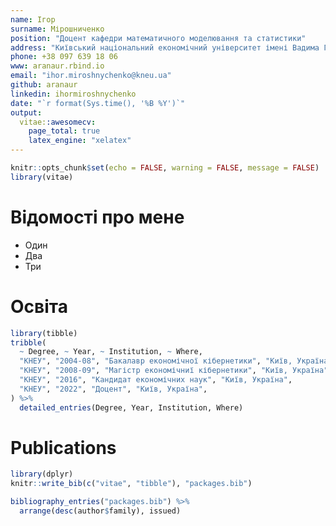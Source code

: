 ```yaml
---
name: Ігор
surname: Мірошниченко
position: "Доцент кафедри математичного моделювання та статистики"
address: "Київський національний економічний університет імені Вадима Гетьмана"
phone: +38 097 639 18 06
www: aranaur.rbind.io
email: "ihor.miroshnychenko@kneu.ua"
github: aranaur
linkedin: ihormiroshnychenko
date: "`r format(Sys.time(), '%B %Y')`"
output: 
  vitae::awesomecv:
    page_total: true
    latex_engine: "xelatex"
---
```


```r
knitr::opts_chunk$set(echo = FALSE, warning = FALSE, message = FALSE)
library(vitae)
```

# Відомості про мене

 * Один
 * Два
 * Три

# Освіта

```r
library(tibble)
tribble(
  ~ Degree, ~ Year, ~ Institution, ~ Where,
  "КНЕУ", "2004-08", "Бакалавр економічної кібернетики", "Київ, Україна",
  "КНЕУ", "2008-09", "Магістр економічниї кібернетики", "Київ, Україна",
  "КНЕУ", "2016", "Кандидат економічних наук", "Київ, Україна",
  "КНЕУ", "2022", "Доцент", "Київ, Україна",
) %>% 
  detailed_entries(Degree, Year, Institution, Where)
```

# Publications

```r
library(dplyr)
knitr::write_bib(c("vitae", "tibble"), "packages.bib")

bibliography_entries("packages.bib") %>%
  arrange(desc(author$family), issued)
```


